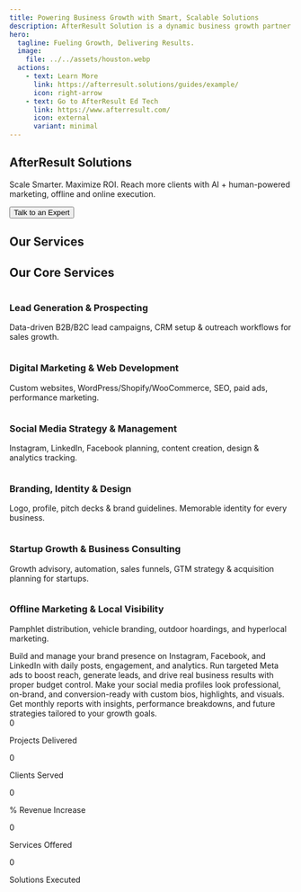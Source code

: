 ```yaml
---
title: Powering Business Growth with Smart, Scalable Solutions
description: AfterResult Solution is a dynamic business growth partner specializing in lead generation, digital marketing, and brand development. We help businesses—big or small—connect with their target audience through strategic online and offline marketing solutions designed to deliver measurable results. Our expertise spans from social media management and SEO to targeted campaigns that boost visibility, engagement, and conversions. At AfterResult Solution, we are committed to driving real impact for our clients by transforming prospects into loyal customers, helping brands grow sustainably in a competitive market.
hero:
  tagline: Fueling Growth, Delivering Results.
  image:
    file: ../../assets/houston.webp
  actions:
    - text: Learn More
      link: https://afterresult.solutions/guides/example/
      icon: right-arrow
    - text: Go to AfterResult Ed Tech
      link: https://www.afterresult.com/
      icon: external
      variant: minimal
---
```



<section class="hero">
  <h1>AfterResult Solutions</h1>
  <p>Scale Smarter. Maximize ROI. Reach more clients with AI + human-powered marketing, offline and online execution.</p>
  <button>Talk to an Expert</button>
</section>


## Our Services

<section class="services">
  <h2>Our Core Services</h2>
  <div class="service-cards">
    <div class="card">
      <img src="/icons/lead-gen.svg" alt="" />
      <h3>Lead Generation & Prospecting</h3>
      <p>Data-driven B2B/B2C lead campaigns, CRM setup & outreach workflows for sales growth.</p>
    </div>
    <div class="card">
      <img src="/icons/web-dev.svg" alt="" />
      <h3>Digital Marketing & Web Development</h3>
      <p>Custom websites, WordPress/Shopify/WooCommerce, SEO, paid ads, performance marketing.</p>
    </div>
    <div class="card">
      <img src="/icons/social-media.svg" alt="" />
      <h3>Social Media Strategy & Management</h3>
      <p>Instagram, LinkedIn, Facebook planning, content creation, design & analytics tracking.</p>
    </div>
    <div class="card">
      <img src="/icons/branding.svg" alt="" />
      <h3>Branding, Identity & Design</h3>
      <p>Logo, profile, pitch decks & brand guidelines. Memorable identity for every business.</p>
    </div>
    <div class="card">
      <img src="/icons/startup.svg" alt="" />
      <h3>Startup Growth & Business Consulting</h3>
      <p>Growth advisory, automation, sales funnels, GTM strategy & acquisition planning for startups.</p>
    </div>
    <div class="card">
      <img src="/icons/offline.svg" alt="" />
      <h3>Offline Marketing & Local Visibility</h3>
      <p>Pamphlet distribution, vehicle branding, outdoor hoardings, and hyperlocal marketing.</p>
    </div>
    <!-- Add/adjust cards as required -->
  </div>
</section>

<CardGrid stagger>
  <Card title="Social Media Marketing & Management" icon="star">
    Build and manage your brand presence on Instagram, Facebook, and LinkedIn with daily posts, engagement, and analytics.
  </Card>

  <Card title="Performance-Driven Ad Campaigns" icon="star">
    Run targeted Meta ads to boost reach, generate leads, and drive real business results with proper budget control.
  </Card>

  <Card title="Profile Optimization & Branding" icon="star">
    Make your social media profiles look professional, on-brand, and conversion-ready with custom bios, highlights, and visuals.
  </Card>

  <Card title="Analytics & Strategy Reports" icon="star">
    Get monthly reports with insights, performance breakdowns, and future strategies tailored to your growth goals.
  </Card>
</CardGrid>

<section class="stats">
  <div class="stat">
    <span class="animated-number" data-target="210">0</span>
    <p>Projects Delivered</p>
  </div>
  <div class="stat">
    <span class="animated-number" data-target="100">0</span>
    <p>Clients Served</p>
  </div>
  <div class="stat">
    <span class="animated-number" data-target="30">0</span>
    <p>% Revenue Increase</p>
  </div>
  <div class="stat">
    <span class="animated-number" data-target="90">0</span>
    <p>Services Offered</p>
  </div>
  <div class="stat">
    <span class="animated-number" data-target="550">0</span>
    <p>Solutions Executed</p>
  </div>
</section>
